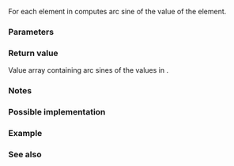 {{cpp/title|asin{{small|(std::valarray)}}}}
{{cpp/numeric/valarray/navbar}}
{{ddcl|header=valarray|1=
template&lt; class T &gt;
valarray&lt;T&gt; asin( const valarray&lt;T&gt;&amp; va );
}}

For each element in {{c|va}} computes arc sine of the value of the element. 

===Parameters===
{{par begin}}
{{par|va|value array to apply the operation to}}
{{par end}}

===Return value===
Value array containing arc sines of the values in {{c|va}}.

===Notes===
{{cpp/numeric/valarray/notes unq|asin}}

{{cpp/numeric/valarray/notes ret|asin}}

===Possible implementation===
{{cpp/numeric/valarray/impl|asin}}

===Example===
{{example
|code=
#include &lt;cmath&gt;
#include &lt;iostream&gt;
#include &lt;numbers&gt;
#include &lt;valarray&gt;

int main()
{
    // take common y-values from unit circle
    const double s22 = std::sqrt(2.0) / 2.0;
    const double s32 = std::sqrt(3.0) / 2.0;
    const std::valarray&lt;double&gt; v1 =
        {-1.0, -s32, -s22, -0.5,  0.0,  0.5, s22,  s32,  1.0};

    // fill with results of radians to degrees conversion
    const std::valarray&lt;double&gt; v2 = 
        std::asin(v1) * 180.0 / std::numbers::pi;

    for (std::cout &lt;&lt; std::showpos; double n : v2)
        std::cout &lt;&lt; n &lt;&lt; "° ";
    std::cout &lt;&lt; '\n';
}
|output=-90° -60° -45° -30° +0° +30° +45° +60° +90°
}}

===See also===
{{dsc begin}}
{{dsc inc|cpp/numeric/valarray/dsc acos}}
{{dsc inc|cpp/numeric/valarray/dsc atan}}
{{dsc inc|cpp/numeric/valarray/dsc atan2}}
{{dsc inc|cpp/numeric/valarray/dsc sin}}
{{dsc inc|cpp/numeric/math/dsc asin}}
{{dsc inc|cpp/numeric/complex/dsc asin}}
{{dsc end}}

{{langlinks|de|es|fr|it|ja|pt|ru|zh}}
